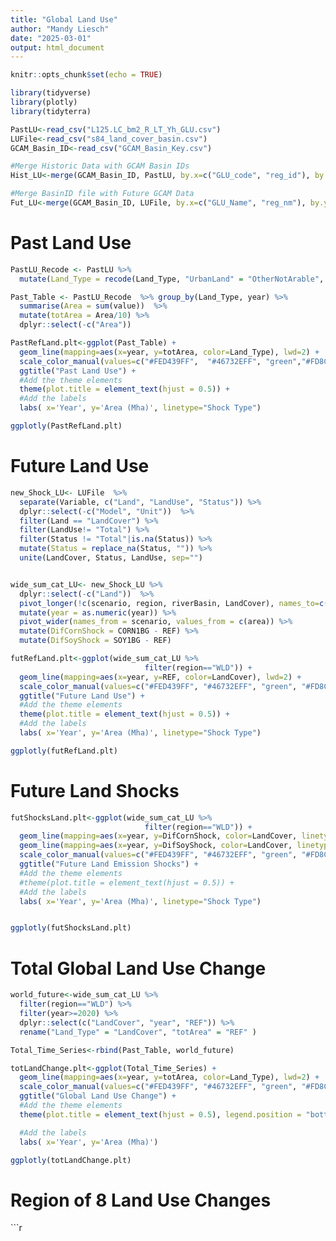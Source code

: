 ---
title: "Global Land Use"
author: "Mandy Liesch"
date: "2025-03-01"
output: html_document
---

```{r setup, include=FALSE}
knitr::opts_chunk$set(echo = TRUE)
```

```{r}
library(tidyverse)
library(plotly)
library(tidyterra)

PastLU<-read_csv("L125.LC_bm2_R_LT_Yh_GLU.csv")
LUFile<-read_csv("s84_land_cover_basin.csv")
GCAM_Basin_ID<-read_csv("GCAM_Basin_Key.csv")


```

```{r}
#Merge Historic Data with GCAM Basin IDs
Hist_LU<-merge(GCAM_Basin_ID, PastLU, by.x=c("GLU_code", "reg_id"), by.y=c("GLU", "GCAM_region_ID"), ALL=TRUE)

#Merge BasinID file with Future GCAM Data
Fut_LU<-merge(GCAM_Basin_ID, LUFile, by.x=c("GLU_Name", "reg_nm"), by.y=c("riverBasin", "region"), ALL=TRUE)


```


# Past Land Use

```{r}
PastLU_Recode <- PastLU %>% 
  mutate(Land_Type = recode(Land_Type, "UrbanLand" = "OtherNotArable", "Tundra"= "OtherNotArable", "RockIceDesert"="OtherNotArable", "HarvCropLand"="Cropland", "Pasture"="ManagedPasture", "Forest"="ManagedForest", "OtherArableLand" = "OtherArable"))

Past_Table <- PastLU_Recode  %>% group_by(Land_Type, year) %>% 
  summarise(Area = sum(value))  %>%
  mutate(totArea = Area/10) %>%
  dplyr::select(-c("Area"))

PastRefLand.plt<-ggplot(Past_Table) +
  geom_line(mapping=aes(x=year, y=totArea, color=Land_Type), lwd=2) +
  scale_color_manual(values=c("#FED439FF",  "#46732EFF", "green","#FD8CC1FF", "#D2AF81FF", "#8A9197FF",   "#F05C3BFF","#075149FF", "#370335FF"),  name="Land Use", labels=c("Cropland",  "Managed Forest", "Grassland", "Other Arable Land", "Other Not Arable", "Managed Pasture",  "Shrubland", "Unmanaged Forest", "Unmanaged Pasture")) +
  ggtitle("Past Land Use") +
  #Add the theme elements
  theme(plot.title = element_text(hjust = 0.5)) +
  #Add the labels
  labs( x='Year', y='Area (Mha)', linetype="Shock Type") 

ggplotly(PastRefLand.plt)
```

# Future Land Use

```{r}

new_Shock_LU<- LUFile  %>% 
  separate(Variable, c("Land", "LandUse", "Status")) %>%
  dplyr::select(-c("Model", "Unit"))  %>%
  filter(Land == "LandCover") %>%
  filter(LandUse!= "Total") %>%
  filter(Status != "Total"|is.na(Status)) %>%
  mutate(Status = replace_na(Status, "")) %>%
  unite(LandCover, Status, LandUse, sep="")


wide_sum_cat_LU<- new_Shock_LU %>% 
  dplyr::select(-c("Land"))  %>%
  pivot_longer(!c(scenario, region, riverBasin, LandCover), names_to=c("year"), values_to = "area") %>%
  mutate(year = as.numeric(year)) %>% 
  pivot_wider(names_from = scenario, values_from = c(area)) %>%
  mutate(DifCornShock = CORN1BG - REF) %>%
  mutate(DifSoyShock = SOY1BG - REF)

futRefLand.plt<-ggplot(wide_sum_cat_LU %>% 
                              filter(region=="WLD")) +
  geom_line(mapping=aes(x=year, y=REF, color=LandCover), lwd=2) +
  scale_color_manual(values=c("#FED439FF", "#46732EFF", "green", "#FD8CC1FF", "#D2AF81FF", "#8A9197FF", "#F05C3BFF","#075149FF", "#370335FF"),  name="Land Use", labels=c("Cropland", "Grassland", "Managed Forest", "Managed Pasture", "Other Arable Land","Other Not Arable", "Shrubland", "Unmanaged Forest", "Unmanaged Pasture")) +
  ggtitle("Future Land Use") +
  #Add the theme elements
  theme(plot.title = element_text(hjust = 0.5)) +
  #Add the labels
  labs( x='Year', y='Area (Mha)', linetype="Shock Type") 

ggplotly(futRefLand.plt)
```

# Future Land Shocks

```{r}

futShocksLand.plt<-ggplot(wide_sum_cat_LU %>% 
                              filter(region=="WLD")) +
  geom_line(mapping=aes(x=year, y=DifCornShock, color=LandCover, linetype="Corn"), lwd=2) +
  geom_line(mapping=aes(x=year, y=DifSoyShock, color=LandCover, linetype="Soy"),  lwd=2) +
  scale_color_manual(values=c("#FED439FF", "#46732EFF", "green", "#FD8CC1FF", "#D2AF81FF", "#8A9197FF", "#F05C3BFF","#075149FF", "#370335FF"),  name="Land Use", labels=c("Cropland", "Grassland", "Managed Forest", "Managed Pasture", "Other Arable Land","Other Not Arable", "Shrubland", "Unmanaged Forest", "Unmanaged Pasture")) +
  ggtitle("Future Land Emission Shocks") +
  #Add the theme elements
  #theme(plot.title = element_text(hjust = 0.5)) +
  #Add the labels
  labs( x='Year', y='Area (Mha)', linetype="Shock Type") 


ggplotly(futShocksLand.plt)

```

# Total Global Land Use Change

```{r}
world_future<-wide_sum_cat_LU %>% 
  filter(region=="WLD") %>%
  filter(year>=2020) %>%
  dplyr::select(c("LandCover", "year", "REF")) %>%
  rename("Land_Type" = "LandCover", "totArea" = "REF" )

Total_Time_Series<-rbind(Past_Table, world_future)

totLandChange.plt<-ggplot(Total_Time_Series) +
  geom_line(mapping=aes(x=year, y=totArea, color=Land_Type), lwd=2) +
  scale_color_manual(values=c("#FED439FF", "#46732EFF", "green", "#FD8CC1FF", "#D2AF81FF", "#8A9197FF", "#F05C3BFF","#075149FF", "#370335FF"),  name="Land Use", labels=c("Cropland", "Grassland", "Managed Forest", "Managed Pasture", "Other Arable Land","Other Not Arable", "Shrubland", "Unmanaged Forest", "Unmanaged Pasture")) +
  ggtitle("Global Land Use Change") +
  #Add the theme elements
  theme(plot.title = element_text(hjust = 0.5), legend.position = "bottom") +

  #Add the labels
  labs( x='Year', y='Area (Mha)') 

ggplotly(totLandChange.plt)
```

# Region of 8 Land Use Changes

```{r}
